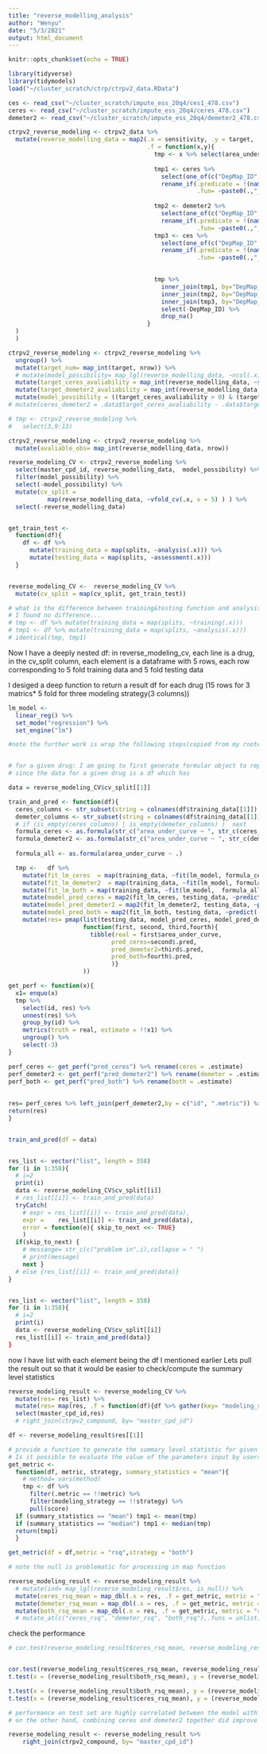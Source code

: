 ```yaml
---
title: "reverse_modelling_analysis"
author: "Wenyu"
date: "5/3/2021"
output: html_document
---
```


```r
knitr::opts_chunk$set(echo = TRUE)
```

```r
library(tidyverse)
library(tidymodels)
load("~/cluster_scratch/ctrp/ctrpv2_data.RData")

ces <- read_csv("~/cluster_scratch/impute_ess_20q4/ces1_478.csv")
ceres <- read_csv("~/cluster_scratch/impute_ess_20q4/ceres_478.csv")
demeter2 <- read_csv("~/cluster_scratch/impute_ess_20q4/demeter2_478.csv")
```


```r
ctrpv2_reverse_modeling <- ctrpv2_data %>% 
  mutate(reverse_modelling_data = map2(.x = sensitivity, .y = target,
                                       .f = function(x,y){
                                         tmp <- x %>% select(area_under_curve, DepMap_ID) 
                                         
                                         tmp1 <- ceres %>% 
                                           select(one_of(c("DepMap_ID",y$gene_symbol_of_protein_target))) %>% 
                                           rename_if(.predicate = !(names(.) %in% "DepMap_ID"),
                                                     .fun= ~paste0(.,"_ceres"))
                                         
                                         tmp2 <- demeter2 %>% 
                                           select(one_of(c("DepMap_ID",y$gene_symbol_of_protein_target))) %>% 
                                           rename_if(.predicate = !(names(.) %in% "DepMap_ID"),
                                                     .fun= ~paste0(.,"_demeter2"))
                                         tmp3 <- ces %>%
                                           select(one_of(c("DepMap_ID",y$gene_symbol_of_protein_target))) %>%
                                           rename_if(.predicate = !(names(.) %in% "DepMap_ID"),
                                                     .fun= ~paste0(.,"_ces"))

                                         
                                         tmp %>% 
                                           inner_join(tmp1, by="DepMap_ID") %>%
                                           inner_join(tmp2, by="DepMap_ID") %>%
                                           inner_join(tmp3, by="DepMap_ID") %>%
                                           select(-DepMap_ID) %>% 
                                           drop_na()
                                       }
  )
  )
```


```r
ctrpv2_reverse_modeling <- ctrpv2_reverse_modeling %>% 
  ungroup() %>% 
  mutate(target_num= map_int(target, nrow)) %>% 
  # mutate(model_possibility= map_lgl(reverse_modelling_data, ~ncol(.x)>1)) %>% 
  mutate(target_ceres_avaliability = map_int(reverse_modelling_data, ~sum(str_count(string = colnames(.x), pattern= "_ceres")) )) %>% 
  mutate(target_demeter2_avaliability = map_int(reverse_modelling_data, ~sum(str_count(colnames(.x), pattern= "_demeter2")) )) %>%
  mutate(model_possibility = ((target_ceres_avaliability > 0) & (target_demeter2_avaliability > 0)))
# mutate(ceres_demeter2 = .data$target_ceres_avaliability - .data$target_demeter2_avaliability)  

# tmp <- ctrpv2_reverse_modeling %>% 
#   select(3,9:13) 

ctrpv2_reverse_modeling <- ctrpv2_reverse_modeling %>% 
  mutate(avaliable_obs= map_int(reverse_modelling_data, nrow))
```



```r
reverse_modeling_CV <- ctrpv2_reverse_modeling %>%
  select(master_cpd_id, reverse_modelling_data,  model_possibility) %>%
  filter(model_possibility) %>%
  select(-model_possibility) %>%
  mutate(cv_split =
           map(reverse_modelling_data, ~vfold_cv(.x, v = 5) ) ) %>%
  select(-reverse_modelling_data)


get_train_test <- 
  function(df){
    df <- df %>% 
      mutate(training_data = map(splits, ~analysis(.x))) %>% 
      mutate(testing_data = map(splits, ~assessment(.x))) 
  }


reverse_modeling_CV <-  reverse_modeling_CV %>%
  mutate(cv_split = map(cv_split, get_train_test))

# what is the difference between training&testing function and analysis&assessment function?
# I found no difference...
# tmp <- df %>% mutate(training_data = map(splits, ~training(.x)))
# tmp1 <- df %>% mutate(training_data = map(splits, ~analysis(.x)))
# identical(tmp, tmp1)
```

Now I have a deeply nested df:
in reverse_modeling_cv, each line is a drug, 
in the cv_split column, each element is a dataframe with 5 rows, 
each row corresponding to 5 fold training data and 5 fold testing data


I desiged a deep function to return a result df for each drug (15 rows for 3 matrics* 5 fold for three modeling strategy(3 columns)) 
```r
lm_model <-
  linear_reg() %>%
  set_mode("regression") %>%
  set_engine("lm")

#note the further work is wrap the following steps(copied from my rnotebook2) as a function and map over all drugs


# for a given drug: I am going to first generate formular object to represent different model design for linear regression models
# since the data for a given drug is a df which has 

data = reverse_modeling_CV$cv_split[[1]]

train_and_pred <- function(df){
  ceres_columns <- str_subset(string = colnames(df$training_data[[1]]), pattern = "_ceres")
  demeter_columns <- str_subset(string = colnames(df$training_data[[1]]), pattern = "_demeter")
  # if (is_empty(ceres_columns) | is_empty(demeter_columns) )  next
  formula_ceres <- as.formula(str_c("area_under_curve ~ ", str_c(ceres_columns, collapse = " + "), collapse = " "))
  formula_demeter2 <- as.formula(str_c("area_under_curve ~ ", str_c(demeter_columns, collapse = " + "), collapse = " "))
  
  formula_all <- as.formula(area_under_curve ~ .)

  tmp <-   df %>% 
    mutate(fit_lm_ceres  = map(training_data, ~fit(lm_model, formula_ceres, data = .x))) %>% 
    mutate(fit_lm_demeter2  = map(training_data, ~fit(lm_model, formula_demeter2, data = .x))) %>% 
    mutate(fit_lm_both = map(training_data, ~fit(lm_model,  formula_all, data = .x))) %>% 
    mutate(model_pred_ceres = map2(fit_lm_ceres, testing_data, ~predict(.x, new_data = .y))) %>% 
    mutate(model_pred_demeter2 = map2(fit_lm_demeter2, testing_data, ~predict(.x, new_data = .y))) %>% 
    mutate(model_pred_both = map2(fit_lm_both, testing_data, ~predict(.x, new_data = .y))) %>% 
    mutate(res= pmap(list(testing_data, model_pred_ceres, model_pred_demeter2,model_pred_both),
                     function(first, second, third,fourth){
                       tibble(real = first$area_under_curve, 
                             pred_ceres=second$.pred,
                             pred_demeter2=third$.pred,
                             pred_both=fourth$.pred,                             
                             )}
                     )) 

get_perf <- function(x){
  x1= enquo(x)
  tmp %>% 
    select(id, res) %>% 
    unnest(res) %>% 
    group_by(id) %>% 
    metrics(truth = real, estimate = !!x1) %>% 
    ungroup() %>% 
    select(-3) 
}

perf_ceres <- get_perf("pred_ceres") %>% rename(ceres = .estimate)   
perf_demeter2 <- get_perf("pred_demeter2") %>% rename(demeter = .estimate)   
perf_both <- get_perf("pred_both") %>% rename(both = .estimate)   
 
  
res= perf_ceres %>% left_join(perf_demeter2,by = c("id", ".metric")) %>% left_join(perf_both,by = c("id", ".metric"))
return(res)
}


train_and_pred(df = data)



```


```r
res_list <- vector("list", length = 358)
for (i in 1:358){
  # i=2
  print(i)
  data <- reverse_modeling_CV$cv_split[[i]]
  # res_list[[i]] <- train_and_pred(data)
  tryCatch(
    # expr = res_list[[i]] <- train_and_pred(data),
    expr =    res_list[[i]] <- train_and_pred(data),
    error = function(e){ skip_to_next <<- TRUE}
    )
  if(skip_to_next) {
    # messange= str_c(c("problem in",i),collapse = " ")
    # print(message)
    next } 
  # else {res_list[[i]] <- train_and_pred(data)}
}


res_list <- vector("list", length = 358)
for (i in 1:358){
  # i=2
  print(i)
  data <- reverse_modeling_CV$cv_split[[i]]
  res_list[[i]] <- train_and_pred(data)}
}
```

now I have list with each element being the df I mentioned earlier
Lets pull the result out so that it would be easier to check/compute the summary level statistics

```r
reverse_modeling_result <- reverse_modeling_CV %>% 
  mutate(res= res_list) %>% 
  mutate(res= map(res, .f = function(df){df %>% gather(key= "modeling_strategy", value= "score", ceres:both)})) %>% 
  select(master_cpd_id,res)  
  # right_join(ctrpv2_compound, by= "master_cpd_id")

df <- reverse_modeling_result$res[[1]]

# provide a function to generate the summary level statistic for given metric
# Is it possible to evaluate the value of the parameters input by users as a function object, and use that function object to do something? 
get_metric <- 
  function(df, metric, strategy, summary_statistics = "mean"){
    # method= vars(method)
    tmp <- df %>% 
      filter(.metric == !!metric) %>%
      filter(modeling_strategy == !!strategy) %>% 
      pull(score) 
  if (summary_statistics == "mean") tmp1 <- mean(tmp)
  if (summary_statistics == "median") tmp1 <- median(tmp)
  return(tmp1)
  }

get_metric(df = df,metric = "rsq",strategy = "both")

# note the null is problematic for processing in map function

reverse_modeling_result <- reverse_modeling_result %>% 
  # mutate(ind= map_lgl(reverse_modeling_result$res, is_null)) %>% 
  mutate(ceres_rsq_mean = map_dbl(.x = res, .f = get_metric, metric = "rsq", strategy = "ceres" )) %>% 
  mutate(demeter_rsq_mean = map_dbl(.x = res, .f = get_metric, metric = "rsq", strategy = "demeter" )) %>% 
  mutate(both_rsq_mean = map_dbl(.x = res, .f = get_metric, metric = "rsq", strategy = "both" ))
  # mutate_at(c("ceres_rsq", "demeter_rsq", "both_rsq"),.funs = unlist)
```

check the performance
```r
# cor.test(reverse_modeling_result$ceres_rsq_mean, reverse_modeling_result$both_rsq_mean)


cor.test(reverse_modeling_result$ceres_rsq_mean, reverse_modeling_result$demeter_rsq_mean)
t.test(x = (reverse_modeling_result$both_rsq_mean), y = (reverse_modeling_result$ceres_rsq_mean), paired = T)

t.test(x = (reverse_modeling_result$both_rsq_mean), y = (reverse_modeling_result$demeter_rsq_mean), paired = T)
t.test(x = (reverse_modeling_result$ceres_rsq_mean), y = (reverse_modeling_result$demeter_rsq_mean), paired = T)

# performance on test set are highly correlated between the model with ceres and demeter. And there is no significant difference on the global scale, suggesting the variance of the performance among drugs may due to the quality of the drug target infomation
# on the other hand, combining ceres and demeter2 together did improve the performance. 

reverse_modeling_result <- reverse_modeling_result %>%  
    right_join(ctrpv2_compound, by= "master_cpd_id")
```


